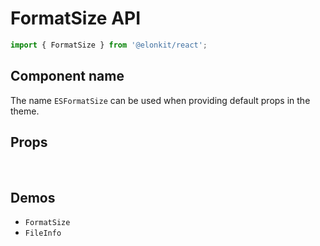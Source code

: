 
<Meta title="Components API/FormatSize" />

# FormatSize API

```js
import { FormatSize } from '@elonkit/react';
```

## Component name

The name `ESFormatSize` can be used when providing default props in the theme.

## Props

<TableInterface name="FormatSizeProps" variant="props" />

<br />

## Demos

<ul>
  <li>
    <LinkTo kind="components-formatsize" story="demo">
      <code>FormatSize</code>
    </LinkTo>
  </li>
  <li>
    <LinkTo kind="components-fileinfo" story="demo">
      <code>FileInfo</code>
    </LinkTo>
  </li>
</ul>
